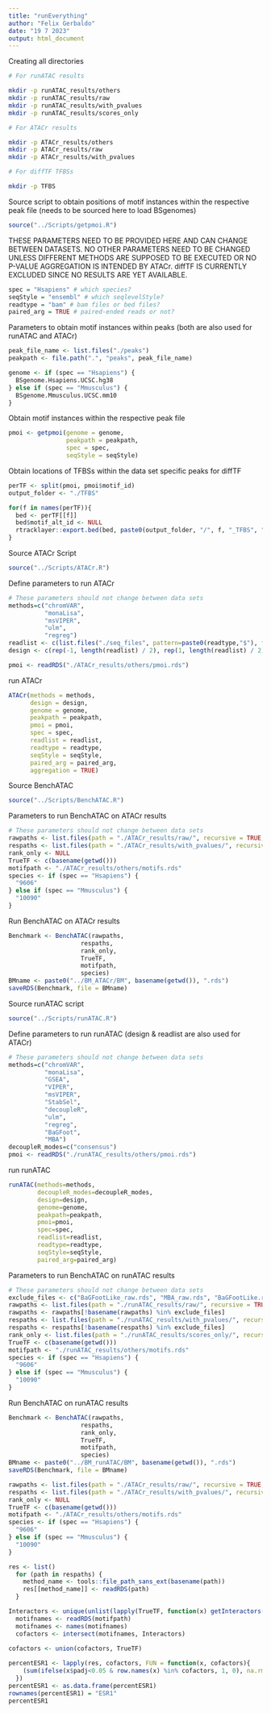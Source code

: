 ```yaml
---
title: "runEverything"
author: "Felix Gerbaldo"
date: "19 7 2023"
output: html_document
---
```

Creating all directories


```bash

# For runATAC results

mkdir -p runATAC_results/others
mkdir -p runATAC_results/raw
mkdir -p runATAC_results/with_pvalues
mkdir -p runATAC_results/scores_only

# For ATACr results

mkdir -p ATACr_results/others
mkdir -p ATACr_results/raw
mkdir -p ATACr_results/with_pvalues

# For diffTF TFBSs

mkdir -p TFBS
```

Source script to obtain positions of motif instances within the respective peak file (needs to be sourced here to load BSgenomes)

```r
source("../Scripts/getpmoi.R")
```

THESE PARAMETERS NEED TO BE PROVIDED HERE AND CAN CHANGE BETWEEN DATASETS.
NO OTHER PARAMETERS NEED TO BE CHANGED UNLESS DIFFERENT METHODS ARE SUPPOSED TO BE EXECUTED OR NO P-VALUE AGGREGATION IS INTENDED BY ATACr.
diffTF IS CURRENTLY EXCLUDED SINCE NO RESULTS ARE YET AVAILABLE.

```r
spec = "Hsapiens" # which species?
seqStyle = "ensembl" # which seqlevelStyle?
readtype = "bam" # bam files or bed files?
paired_arg = TRUE # paired-ended reads or not?
```

Parameters to obtain motif instances within peaks (both are also used for runATAC and ATACr)

```r
peak_file_name <- list.files("./peaks")
peakpath <- file.path(".", "peaks", peak_file_name)

genome <- if (spec == "Hsapiens") {
  BSgenome.Hsapiens.UCSC.hg38
} else if (spec == "Mmusculus") {
  BSgenome.Mmusculus.UCSC.mm10
}
```

Obtain motif instances within the respective peak file

```r
pmoi <- getpmoi(genome = genome,
                peakpath = peakpath,
                spec = spec,
                seqStyle = seqStyle)
```

Obtain locations of TFBSs within the data set specific peaks for diffTF

```r
perTF <- split(pmoi, pmoi$motif_id)
output_folder <- "./TFBS"

for(f in names(perTF)){
  bed <- perTF[[f]]
  bed$motif_alt_id <- NULL
  rtracklayer::export.bed(bed, paste0(output_folder, "/", f, "_TFBS", ".bed"))
}
```

Source ATACr Script

```r
source("../Scripts/ATACr.R")
```

Define parameters to run ATACr

```r
# These parameters should not change between data sets
methods=c("chromVAR", 
          "monaLisa",
          "msVIPER", 
          "ulm",
          "regreg")
readlist <- c(list.files("./seq_files", pattern=paste0(readtype,"$"), full=TRUE))
design <- c(rep(-1, length(readlist) / 2), rep(1, length(readlist) / 2))

pmoi <- readRDS("./ATACr_results/others/pmoi.rds")
```

run ATACr

```r
ATACr(methods = methods,
      design = design,
      genome = genome,
      peakpath = peakpath,
      pmoi = pmoi,
      spec = spec,
      readlist = readlist,
      readtype = readtype,
      seqStyle = seqStyle,
      paired_arg = paired_arg,
      aggregation = TRUE)
```

Source BenchATAC

```r
source("../Scripts/BenchATAC.R")
```

Parameters to run BenchATAC on ATACr results

```r
# These parameters should not change between data sets
rawpaths <- list.files(path = "./ATACr_results/raw/", recursive = TRUE, full.names = TRUE)
respaths <- list.files(path = "./ATACr_results/with_pvalues/", recursive = TRUE, full.names = TRUE)
rank_only <- NULL
TrueTF <- c(basename(getwd()))
motifpath <- "./ATACr_results/others/motifs.rds"
species <- if (spec == "Hsapiens") {
  "9606"
} else if (spec == "Mmusculus") {
  "10090"
}
```

Run BenchATAC on ATACr results

```r
Benchmark <- BenchATAC(rawpaths, 
                    respaths, 
                    rank_only, 
                    TrueTF, 
                    motifpath, 
                    species)
BMname <- paste0("../BM_ATACr/BM", basename(getwd()), ".rds")
saveRDS(Benchmark, file = BMname)
```

Source runATAC script

```r
source("../Scripts/runATAC.R")
```

Define parameters to run runATAC (design & readlist are also used for ATACr)

```r
# These parameters should not change between data sets
methods=c("chromVAR", 
          "monaLisa",
          "GSEA",
          "VIPER", 
          "msVIPER",
          "StabSel",
          "decoupleR",  
          "ulm",
          "regreg",
          "BaGFoot",
          "MBA")
decoupleR_modes=c("consensus")
pmoi <- readRDS("./runATAC_results/others/pmoi.rds")
```

run runATAC

```r
runATAC(methods=methods,
        decoupleR_modes=decoupleR_modes,
        design=design,
        genome=genome,
        peakpath=peakpath,
        pmoi=pmoi,
        spec=spec,
        readlist=readlist,
        readtype=readtype,
        seqStyle=seqStyle,
        paired_arg=paired_arg)
```

Parameters to run BenchATAC on runATAC results

```r
# These parameters should not change between data sets
exclude_files <- c("BaGFootLike_raw.rds", "MBA_raw.rds", "BaGFootLike.rds", "MBA.rds")
rawpaths <- list.files(path = "./runATAC_results/raw/", recursive = TRUE, full.names = TRUE)
rawpaths <- rawpaths[!basename(rawpaths) %in% exclude_files]
respaths <- list.files(path = "./runATAC_results/with_pvalues/", recursive = TRUE, full.names = TRUE)
respaths <- respaths[!basename(respaths) %in% exclude_files]
rank_only <- list.files(path = "./runATAC_results/scores_only/", recursive = TRUE, full.names = TRUE)
TrueTF <- c(basename(getwd()))
motifpath <- "./runATAC_results/others/motifs.rds"
species <- if (spec == "Hsapiens") {
  "9606"
} else if (spec == "Mmusculus") {
  "10090"
}
```

Run BenchATAC on runATAC results

```r
Benchmark <- BenchATAC(rawpaths, 
                    respaths, 
                    rank_only, 
                    TrueTF, 
                    motifpath, 
                    species)
BMname <- paste0("../BM_runATAC/BM", basename(getwd()), ".rds")
saveRDS(Benchmark, file = BMname)
```

```r
rawpaths <- list.files(path = "./ATACr_results/raw/", recursive = TRUE, full.names = TRUE)
respaths <- list.files(path = "./ATACr_results/with_pvalues/", recursive = TRUE, full.names = TRUE)
rank_only <- NULL
TrueTF <- c(basename(getwd()))
motifpath <- "./ATACr_results/others/motifs.rds"
species <- if (spec == "Hsapiens") {
  "9606"
} else if (spec == "Mmusculus") {
  "10090"
}

res <- list()
  for (path in respaths) {
    method_name <- tools::file_path_sans_ext(basename(path))
    res[[method_name]] <- readRDS(path)
  }

Interactors <- unique(unlist(lapply(TrueTF, function(x) getInteractors(x, species))))
  motifnames <- readRDS(motifpath)
  motifnames <- names(motifnames)
  cofactors <- intersect(motifnames, Interactors)
  
cofactors <- union(cofactors, TrueTF) 

percentESR1 <- lapply(res, cofactors, FUN = function(x, cofactors){
    (sum(ifelse(x$padj<0.05 & row.names(x) %in% cofactors, 1, 0), na.rm = TRUE)/length(cofactors))*100
  })
percentESR1 <- as.data.frame(percentESR1)
rownames(percentESR1) = "ESR1"
percentESR1
```
